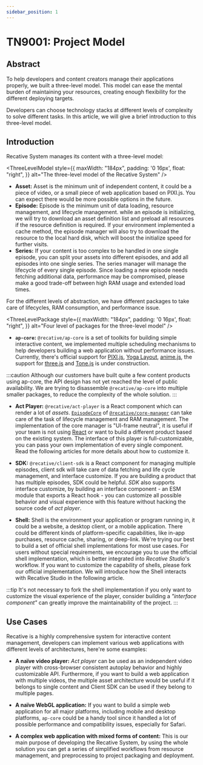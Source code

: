 ```yaml
---
sidebar_position: 1
---
```




# TN9001: Project Model

## Abstract

To help developers and content creators manage their applications properly, we
built a three-level model. This model can ease the mental burden of maintaining
your resources, creating enough flexibility for the different deploying targets.

Developers can choose technology stacks at different levels of complexity to
solve different tasks. In this article, we will give a brief introduction to
this three-level model.

## Introduction

Recative System manages its content with a three-level model:

<ThreeLevelModel
  style={{
      maxWidth: "184px",
      padding: '0 16px',
      float: "right",
  }}
  alt="The three-level model of the Recative System"
/>

* **Asset:** Asset is the minimum unit of independent content, it could be a
  piece of video, or a small piece of web application based on PIXI.js. You can
  expect there would be more possible options in the future.
* **Episode:** Episode is the minimum unit of data loading, resource
  management, and lifecycle management. while an episode is initializing, we will
  try to download an asset definition list and preload all resources if the
  resource definition is required. If your environment implemented a cache method,
  the episode manager will also try to download the resource to the local hard disk,
  which will boost the initialize speed for further visits.
* **Series:** If your content is too complex to be handled in one single episode,
  you can split your assets into different episodes, and add all episodes into
  one single series. The series manager will manage the lifecycle of every single
  episode. Since loading a new episode needs fetching additional data,
  performance may be compromised, please make a good trade-off between high RAM
  usage and extended load times.

For the different levels of abstraction, we have different packages to take care of
lifecycles, RAM consumption, and performance issue.

<ThreeLevelPackage
  style={{
      maxWidth: "184px",
      padding: '0 16px',
      float: "right",
  }}
  alt="Four level of packages for the three-level model"
/>

* **`ap-core`:** `@recative/ap-core` is a set of toolkits for building 
  simple interactive content, we implemented multiple scheduling mechanisms to help
  developers building a web application without performance issues. Currently,
  there's official support for [PIXI.js](https://pixijs.com/),
  [Yoga Layout](https://yogalayout.com/), [anime.js](https://animejs.com/),
  the support for [three.js](https://threejs.org/) and
  [Tone.js](https://tonejs.github.io/) is under construction.

:::caution
Although our customers have built quite a few content products using ap-core,
the API design has not yet reached the level of public availability. We are
trying to disassemble `@recative/ap-core` into multiple smaller packages, to
reduce the complexity of the whole solution.
:::

* **Act Player:** `@recative/act-player` is a React component which can render
  a lot of *assets*. [`EpisodeCore`](/API/core-manager/class/EpisodeCore) 
  of [`@recative/core-manager`](http://localhost:3000/api/core-manager) can take
  care of the task of lifecycle management and RAM management. The implementation
  of the core manager is "UI-frame neutral", it is useful if your team is not using
  [React](https://reactjs.org/) or want to build a different product based on
  the existing system. The interface of this player is full-customizable, you can
  pass your own implementation of every single component. Read the following
  articles for more details about how to customize it. 

* **SDK:** `@recative/client-sdk` is a React component for managing multiple
  episodes, client sdk will take care of data fetching and life cycle management,
  and interface customize. If you are building a product that has multiple
  episodes, SDK could be helpful. *SDK* also supports interface customize, by
  building an interface component - an ESM module that exports a React hook - 
  you can customize all possible behavior and visual experience with this 
  feature without hacking the source code of *act player*.

* **Shell:** Shell is the environment your application or program running in, it
  could be a website, a desktop client, or a mobile application. There could be 
  different kinds of platform-specific capabilities, like in-app purchases, resource
  cache, sharing, or deep-link. We're trying our best to build a set of official 
  shell implementations for most use cases. For users without special requirements, 
  we encourage you to use the official shell implementation, which is better
  integrated into *Recative Studio*'s workflow. If you want to customize the
  capability of shells, please fork our official implementation. We will
  introduce how the Shell interacts with Recative Studio in the following article.

:::tip
It's not necessary to fork the shell implementation if you only want to
customize the visual experience of the player, consider building a *"interface
component"* can greatly improve the maintainability of the project. 
:::

## Use Cases

Recative is a highly comprehensive system for interactive content management,
developers can implement various web applications with different levels of
architectures, here're some examples:

* **A naïve video player:** *Act player* can be used as an independent video
player with cross-browser consistent autoplay behavior and highly customizable
API. Furthermore, if you want to build a web application with multiple videos,
the multiple asset architecture would be useful if it belongs to single
content and Client SDK can be used if they belong to multiple pages. 

* **A naïve WebGL application:** If you want to build a simple web application
for all major platforms, including mobile and desktop platforms, `ap-core` could
be a handy tool since it handled a lot of possible performance and compatibility
issues, especially for <span title="A web browser developed by Apple mainly for render apple.com correctly">Safari</span>.

* **A complex web application with mixed forms of content:** This is our main
purpose of developing the Recative System, by using the whole solution you can
get a series of simplified workflows from resource management, and preprocessing to
project packaging and deployment.